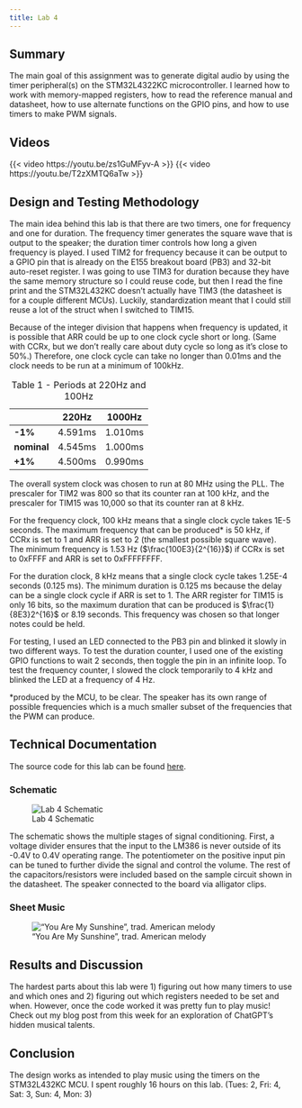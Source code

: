 ```yaml
---
title: Lab 4
---
```

## Summary
The main goal of this assignment was to generate digital audio by using the timer peripheral(s) on the STM32L4322KC microcontroller. I learned how to work with memory-mapped registers, how to read the reference manual and datasheet, how to use alternate functions on the GPIO pins, and how to use timers to make PWM signals.\

## Videos  
{{< video https://youtu.be/zs1GuMFyv-A >}}
{{< video https://youtu.be/T2zXMTQ6aTw >}}

## Design and Testing Methodology

The main idea behind this lab is that there are two timers, one for frequency and one for duration. The frequency timer generates the square wave that is output to the speaker; the duration timer controls how long a given frequency is played. I used TIM2 for frequency because it can be output to a GPIO pin that is already on the E155 breakout board (PB3) and 32-bit auto-reset register. I was going to use TIM3 for duration because they have the same memory structure so I could reuse code, but then I read the fine print and the STM32L432KC doesn't actually have TIM3 (the datasheet is for a couple different MCUs). Luckily, standardization meant that I could still reuse a lot of the struct when I switched to TIM15. \

Because of the integer division that happens when frequency is updated, it is possible that ARR could be up to one clock cycle short or long. (Same with CCRx, but we don't really care about duty cycle so long as it's close to 50%.) Therefore, one clock cycle can take no longer than 0.01ms and the clock needs to be run at a minimum of 100kHz.\

|             | **220Hz** | **1000Hz** |
|-------------|-----------|------------|
| **-1%**     | 4.591ms   | 1.010ms    |
| **nominal** | 4.545ms   | 1.000ms    |
| **+1%**     | 4.500ms   | 0.990ms    |
: Table 1 - Periods at 220Hz and 100Hz

The overall system clock was chosen to run at 80 MHz using the PLL. The prescaler for TIM2 was 800 so that its counter ran at 100 kHz, and the prescaler for TIM15 was 10,000 so that its counter ran at 8 kHz.\

For the frequency clock, 100 kHz means that a single clock cycle takes 1E-5 seconds. The maximum frequency that can be produced* is 50 kHz, if CCRx is set to 1 and ARR is set to 2 (the smallest possible square wave). The minimum frequency is 1.53 Hz ($\frac{100E3}{2^{16}}$) if CCRx is set to 0xFFFF and ARR is set to 0xFFFFFFFF.\

For the duration clock, 8 kHz means that a single clock cycle takes 1.25E-4 seconds (0.125 ms). The minimum duration is 0.125 ms because the delay can be a single clock cycle if ARR is set to 1. The ARR register for TIM15 is only 16 bits, so the maximum duration that can be produced is $\frac{1}{8E3}2^{16}$ or 8.19 seconds. This frequency was chosen so that longer notes could be held.\


For testing, I used an LED connected to the PB3 pin and blinked it slowly in two different ways. To test the duration counter, I used one of the existing GPIO functions to wait 2 seconds, then toggle the pin in an infinite loop. To test the frequency counter, I slowed the clock temporarily to 4 kHz and blinked the LED at a frequency of 4 Hz.\

*produced by the MCU, to be clear. The speaker has its own range of possible frequencies which is a much smaller subset of the frequencies that the PWM can produce.\



## Technical Documentation
The source code for this lab can be found [here](https://github.com/ellieSundheim/microPs-lab4).

### Schematic 
![Lab 4 Schematic](/labs/lab4/images/lab4_schematic.png)

The schematic shows the multiple stages of signal conditioning. First, a voltage divider ensures that the input to the LM386 is never outside of its -0.4V to 0.4V operating range. The potentiometer on the positive input pin can be tuned to further divide the signal and control the volume. The rest of the capacitors/resistors were included based on the sample circuit shown in the datasheet. The speaker connected to the board via alligator clips.

### Sheet Music

!["You Are My Sunshine", trad. American melody](/labs/lab4/images/you-are-my-sunshine-sheet-music.png)

## Results and Discussion 
The hardest parts about this lab were 1) figuring out how many timers to use and which ones and 2) figuring out which registers needed to be set and when. However, once the code worked it was pretty fun to play music! Check out my blog post from this week for an exploration of ChatGPT's hidden musical talents.

## Conclusion
The design works as intended to play music using the timers on the STM32L432KC MCU. I spent roughly 16 hours on this lab. (Tues: 2, Fri: 4, Sat: 3, Sun: 4, Mon: 3) 

